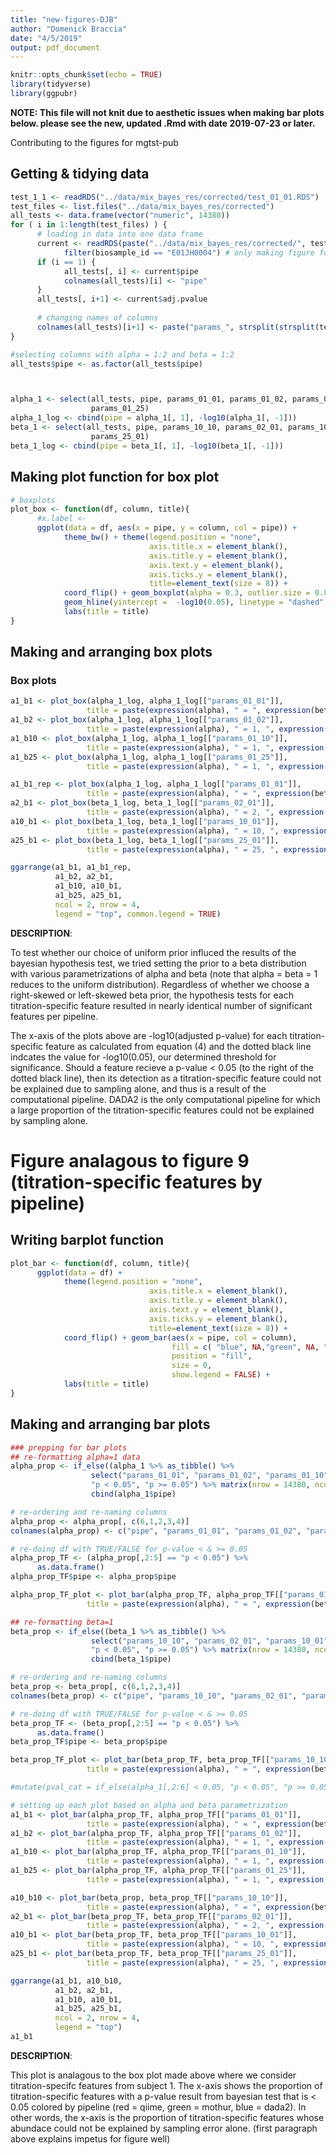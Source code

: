 ```yaml
---
title: "new-figures-DJB"
author: "Domenick Braccia"
date: "4/5/2019"
output: pdf_document
---
```


```r
knitr::opts_chunk$set(echo = TRUE)
library(tidyverse)
library(ggpubr)
```

**NOTE: This file will not knit due to aesthetic issues when making bar plots below. please see the new, updated .Rmd with date 2019-07-23 or later.**

Contributing to the figures for mgtst-pub

## Getting & tidying data

```r
test_1_1 <- readRDS("../data/mix_bayes_res/corrected/test_01_01.RDS")
test_files <- list.files("../data/mix_bayes_res/corrected")
all_tests <- data.frame(vector("numeric", 14380))
for ( i in 1:length(test_files) ) {
      # loading in data into one data frame
      current <- readRDS(paste("../data/mix_bayes_res/corrected/", test_files[i], sep = "")) %>% 
            filter(biosample_id == "E01JH0004") # only making figure for 1 subject to illustate point
      if (i == 1) {
            all_tests[, i] <- current$pipe
            colnames(all_tests)[i] <- "pipe"
      }
      all_tests[, i+1] <- current$adj.pvalue
      
      # changing names of columns
      colnames(all_tests)[i+1] <- paste("params_", strsplit(strsplit(test_files[i], split = "test_")[[1]][2], "[.]")[[1]][1], sep = "")
}

#selecting columns with alpha = 1:2 and beta = 1:2
all_tests$pipe <- as.factor(all_tests$pipe)



alpha_1 <- select(all_tests, pipe, params_01_01, params_01_02, params_01_10, 
                  params_01_25)
alpha_1_log <- cbind(pipe = alpha_1[, 1], -log10(alpha_1[, -1]))
beta_1 <- select(all_tests, pipe, params_10_10, params_02_01, params_10_01, 
                  params_25_01)
beta_1_log <- cbind(pipe = beta_1[, 1], -log10(beta_1[, -1]))
```

## Making plot function for box plot

```r
# boxplots
plot_box <- function(df, column, title){
      #x.label <- 
      ggplot(data = df, aes(x = pipe, y = column, col = pipe)) + 
            theme_bw() + theme(legend.position = "none",
                               axis.title.x = element_blank(),
                               axis.title.y = element_blank(),
                               axis.text.y = element_blank(),
                               axis.ticks.y = element_blank(),
                               title=element_text(size = 8)) + 
            coord_flip() + geom_boxplot(alpha = 0.3, outlier.size = 0.8) +
            geom_hline(yintercept =  -log10(0.05), linetype = "dashed", color = "black") +
            labs(title = title) 
}
```


## Making and arranging box plots

### Box plots
```r
a1_b1 <- plot_box(alpha_1_log, alpha_1_log[["params_01_01"]], 
                 title = paste(expression(alpha), " = ", expression(beta), " = 1") ) 
a1_b2 <- plot_box(alpha_1_log, alpha_1_log[["params_01_02"]], 
                 title = paste(expression(alpha), " = 1, ", expression(beta), " = 2") )
a1_b10 <- plot_box(alpha_1_log, alpha_1_log[["params_01_10"]], 
                 title = paste(expression(alpha), " = 1, ", expression(beta), " = 10") )
a1_b25 <- plot_box(alpha_1_log, alpha_1_log[["params_01_25"]], 
                 title = paste(expression(alpha), " = 1, ", expression(beta), " = 25") )

a1_b1_rep <- plot_box(alpha_1_log, alpha_1_log[["params_01_01"]], 
                 title = paste(expression(alpha), " = ", expression(beta), " = 1") )
a2_b1 <- plot_box(beta_1_log, beta_1_log[["params_02_01"]], 
                 title = paste(expression(alpha), " = 2, ", expression(beta), " = 1") )
a10_b1 <- plot_box(beta_1_log, beta_1_log[["params_10_01"]], 
                 title = paste(expression(alpha), " = 10, ", expression(beta), " = 1") )
a25_b1 <- plot_box(beta_1_log, beta_1_log[["params_25_01"]], 
                 title = paste(expression(alpha), " = 25, ", expression(beta), " = 1") )

ggarrange(a1_b1, a1_b1_rep,
          a1_b2, a2_b1,
          a1_b10, a10_b1,
          a1_b25, a25_b1,
          ncol = 2, nrow = 4,
          legend = "top", common.legend = TRUE)
```

**DESCRIPTION**:

To test whether our choice of uniform prior influced the results of the bayesian hypothesis test, we tried setting the prior to a beta distribution with various parametrizations of alpha and beta (note that alpha = beta = 1 reduces to the uniform distribution). Regardless of whether we choose a right-skewed or left-skewed beta prior, the hypothesis tests for each titration-specific feature resulted in nearly identical number of significant features per pipeline.

The x-axis of the plots above are -log10(adjusted p-value) for each titration-specific feature as calculated from equation (4) and the dotted black line indcates the value for -log10(0.05), our determined threshold for significance. Should a feature recieve a p-value < 0.05 (to the right of the dotted black line), then its detection as a titration-specific feature could not be explained due to sampling alone, and thus is a result of the computational pipeline. DADA2 is the only computational pipeline for which a large proportion of the titration-specific features could not be explained by sampling alone.

# Figure analagous to figure 9 (titration-specific features by pipeline)

## Writing barplot function
```r
plot_bar <- function(df, column, title){
      ggplot(data = df) + 
            theme(legend.position = "none",
                               axis.title.x = element_blank(),
                               axis.title.y = element_blank(),
                               axis.text.y = element_blank(),
                               axis.ticks.y = element_blank(),
                               title=element_text(size = 8)) + 
            coord_flip() + geom_bar(aes(x = pipe, col = column), 
                                    fill = c( "blue", NA,"green", NA, "red", NA), 
                                    position = "fill", 
                                    size = 0,
                                    show.legend = FALSE) +
            labs(title = title)
}
```

## Making and arranging bar plots

```r
### prepping for bar plots
## re-formatting alpha=1 data
alpha_prop <- if_else((alpha_1 %>% as_tibble() %>%
                  select("params_01_01", "params_01_02", "params_01_10", "params_01_25") ) < 0.05, 
                  "p < 0.05", "p >= 0.05") %>% matrix(nrow = 14380, ncol = 5) %>% as_tibble() %>%
                  cbind(alpha_1$pipe)

# re-ordering and re-naming columns 
alpha_prop <- alpha_prop[, c(6,1,2,3,4)]
colnames(alpha_prop) <- c("pipe", "params_01_01", "params_01_02", "params_01_10", "params_01_25")

# re-doing df with TRUE/FALSE for p-value < & >= 0.05
alpha_prop_TF <- (alpha_prop[,2:5] == "p < 0.05") %>%
      as.data.frame()
alpha_prop_TF$pipe <- alpha_prop$pipe

alpha_prop_TF_plot <- plot_bar(alpha_prop_TF, alpha_prop_TF[["params_01_01"]], 
                 title = paste(expression(alpha), " = ", expression(beta), " = 1") ) 

## re-formatting beta=1
beta_prop <- if_else((beta_1 %>% as_tibble() %>%
                  select("params_10_10", "params_02_01", "params_10_01", "params_25_01") ) < 0.05, 
                  "p < 0.05", "p >= 0.05") %>% matrix(nrow = 14380, ncol = 5) %>% as_tibble() %>%
                  cbind(beta_1$pipe)

# re-ordering and re-naming columns 
beta_prop <- beta_prop[, c(6,1,2,3,4)]
colnames(beta_prop) <- c("pipe", "params_10_10", "params_02_01", "params_10_01", "params_25_01")

# re-doing df with TRUE/FALSE for p-value < & >= 0.05
beta_prop_TF <- (beta_prop[,2:5] == "p < 0.05") %>%
      as.data.frame()
beta_prop_TF$pipe <- beta_prop$pipe

beta_prop_TF_plot <- plot_bar(beta_prop_TF, beta_prop_TF[["params_10_10"]], 
                 title = paste(expression(alpha), " = ", expression(beta), " = 1") ) 

#mutate(pval_cat = if_else(alpha_1[,2:6] < 0.05, "p < 0.05", "p >= 0.05"))

# setting up each plot based on alpha and beta parametrization
a1_b1 <- plot_bar(alpha_prop_TF, alpha_prop_TF[["params_01_01"]], 
                 title = paste(expression(alpha), " = ", expression(beta), " = 1 (uniform)") ) 
a1_b2 <- plot_bar(alpha_prop_TF, alpha_prop_TF[["params_01_02"]], 
                 title = paste(expression(alpha), " = 1, ", expression(beta), " = 2") )
a1_b10 <- plot_bar(alpha_prop_TF, alpha_prop_TF[["params_01_10"]], 
                 title = paste(expression(alpha), " = 1, ", expression(beta), " = 10") )
a1_b25 <- plot_bar(alpha_prop_TF, alpha_prop_TF[["params_01_25"]], 
                 title = paste(expression(alpha), " = 1, ", expression(beta), " = 25") )

a10_b10 <- plot_bar(beta_prop, beta_prop_TF[["params_10_10"]], 
                 title = paste(expression(alpha), " = ", expression(beta), " = 1 (uniform)") )
a2_b1 <- plot_bar(beta_prop_TF, beta_prop_TF[["params_02_01"]], 
                 title = paste(expression(alpha), " = 2, ", expression(beta), " = 1") )
a10_b1 <- plot_bar(beta_prop_TF, beta_prop_TF[["params_10_01"]], 
                 title = paste(expression(alpha), " = 10, ", expression(beta), " = 1") )
a25_b1 <- plot_bar(beta_prop_TF, beta_prop_TF[["params_25_01"]], 
                 title = paste(expression(alpha), " = 25, ", expression(beta), " = 1") )

ggarrange(a1_b1, a10_b10,
          a1_b2, a2_b1,
          a1_b10, a10_b1,
          a1_b25, a25_b1,
          ncol = 2, nrow = 4,
          legend = "top")
a1_b1
```

**DESCRIPTION**:

This plot is analagous to the box plot made above where we consider titration-specifc features from subject 1. The x-axis shows the proportion of titration-specific features with a p-value result from bayesian test that is < 0.05 colored by pipeline (red = qiime, green = mothur, blue = dada2). In other words, the x-axis is the proportion of titration-specific features whose abundace could not be explained by sampling error alone. (first paragraph above explains impetus for figure well)